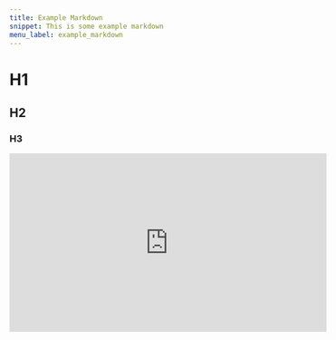 ```yaml
---
title: Example Markdown
snippet: This is some example markdown
menu_label: example_markdown
---
```



# H1

## H2

### H3

<iframe width="560" height="315" src="https://www.youtube.com/embed/xKxrkht7CpY?si=i5hFLQYGpbMlmt3y" title="YouTube video player" frameborder="0" allow="accelerometer; autoplay; clipboard-write; encrypted-media; gyroscope; picture-in-picture; web-share" referrerpolicy="strict-origin-when-cross-origin" allowfullscreen />

This is a paragraph under H3. Markdown allows you to write text in a simple format that's easy to read and write.

**Bold text** and *italic text* can be created using double and single asterisks respectively.

#### H4

Lists can be unordered:

* Item 1
* Item 2
  * Subitem 2.1
  * Subitem 2.2
* Item 3

Or ordered:

1. First item
2. Second item
3. Third item

##### H5

You can also add links:
[OpenAI](https://www.openai.com)

Images can be embedded as well:
![Alt text](https://example.com/image.jpg)

###### H6

Code blocks are useful for displaying code:

```javascript
const greet = (name) => {
  console.log(`Hello, ${name}!`);
};

greet("World");
```
